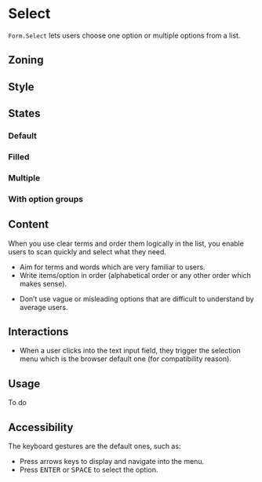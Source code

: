 



<Meta of={Stories} />
<Status id="formFieldInputSelect" />

# Select

`Form.Select` lets users choose one option or multiple options from a list.

## Zoning

<FigmaImage
	src="https://www.figma.com/file/qc8oUSyVJM67gSsbTShftt/%F0%9F%93%90-Zoning?node-id=245%3A211"
	alt="zoning image for input select"
/>

## Style

<FigmaImage
	src="https://www.figma.com/file/610Qgbz9dEHyTTkGeYHZh4/Inputs?node-id=363%3A1476"
	alt="Mockup for input select"
/>

## States

### Default

<Canvas of={Stories.Select} />

### Filled

<Canvas of={Stories.SelectWithValue} />

### Multiple

<Canvas of={Stories.SelectMultiple} />

### With option groups

<Canvas of={Stories.SelectOptionGroups} />

## Content

When you use clear terms and order them logically in the list, you enable users to scan quickly and select what they need.

<Use>
	<Use.Do>
		<ul>
			<li>Aim for terms and words which are very familiar to users.</li>
			<li>
				Write items/option in order (alphabetical order or any other order which makes sense).
			</li>
		</ul>
	</Use.Do>
	<Use.Dont>
		<ul>
			<li>
				Don’t use vague or misleading options that are difficult to understand by average users.
			</li>
		</ul>
	</Use.Dont>
</Use>

## Interactions

- When a user clicks into the text input field, they trigger the selection menu which is the browser default one (for compatibility reason).

## Usage

To do

## Accessibility

The keyboard gestures are the default ones, such as:

- Press arrows keys to display and navigate into the menu.
- Press <kbd>ENTER</kbd> or <kbd>SPACE</kbd> to select the option.
